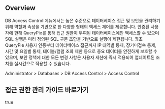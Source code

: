 ## Overview
DB Access Control 메뉴에서는 높은 수준으로 데이터베이스 접근 및 보안을 관리하기 위해 역할과 속성을 기반으로 한 다양한 형태의 액세스 제어를 제공합니다. 인증된 사용자에 한해 QueryPie를 통해 접근 권한이 부여된 데이터베이스에만 액세스할 수 있으며 SQL 실행은 미리 정의된 SQL 구문 조합을 기반으로 실행이 제한됩니다. 최초 QueryPie 사용자 인증부터 데이터베이스 접근까지 IP 대역별 통제, 장기미접속 통제, 시간 및 요일별 통제, 테이블/컬럼 조회 제한 등으로 중요 데이터를 안전하게 보호할 수 있으며, 보안 정책에 대한 모든 변경 사항은 사용자 세션에 즉시 적용되어 업데이트된 조치를 실시간으로 적용할 수 있습니다.

Administrator &gt; Databases &gt; DB Access Control &gt; Access Control

## 접근 권한 관리 가이드 바로가기
true